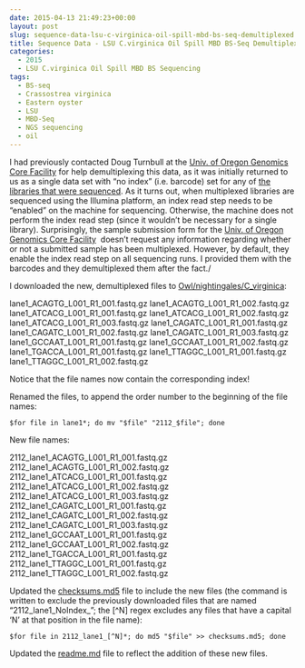 ```yaml
---
date: 2015-04-13 21:49:23+00:00
layout: post
slug: sequence-data-lsu-c-virginica-oil-spill-mbd-bs-seq-demultiplexed
title: Sequence Data - LSU C.virginica Oil Spill MBD BS-Seq Demultiplexed
categories:
  - 2015
  - LSU C.virginica Oil Spill MBD BS Sequencing
tags:
  - BS-seq
  - Crassostrea virginica
  - Eastern oyster
  - LSU
  - MBD-Seq
  - NGS sequencing
  - oil
---
```


I had previously contacted Doug Turnbull at the [Univ. of Oregon Genomics Core Facility](https://gcf.uoregon.edu:8080/) for help demultiplexing this data, as it was initially returned to us as a single data set with "no index" (i.e. barcode) set for any of [the libraries that were sequenced](https://robertslab.github.io/sams-notebook/posts/2015/2015-02-09-sequencing-data-lsu-c-virginica-mbd-bs-seq.html). As it turns out, when multiplexed libraries are sequenced using the Illumina platform, an index read step needs to be "enabled" on the machine for sequencing. Otherwise, the machine does not perform the index read step (since it wouldn't be necessary for a single library). Surprisingly, the sample submission form for the [Univ. of Oregon Genomics Core Facility](http://gcf.uoregon.edu:8080/)  doesn't request any information regarding whether or not a submitted sample has been multiplexed. However, by default, they enable the index read step on all sequencing runs. I provided them with the barcodes and they demultiplexed them after the fact./

I downloaded the new, demultiplexed files to [Owl/nightingales/C_virginica](https://owl.fish.washington.edu/nightingales/C_virginica/):

lane1_ACAGTG_L001_R1_001.fastq.gz
lane1_ACAGTG_L001_R1_002.fastq.gz
lane1_ATCACG_L001_R1_001.fastq.gz
lane1_ATCACG_L001_R1_002.fastq.gz
lane1_ATCACG_L001_R1_003.fastq.gz
lane1_CAGATC_L001_R1_001.fastq.gz
lane1_CAGATC_L001_R1_002.fastq.gz
lane1_CAGATC_L001_R1_003.fastq.gz
lane1_GCCAAT_L001_R1_001.fastq.gz
lane1_GCCAAT_L001_R1_002.fastq.gz
lane1_TGACCA_L001_R1_001.fastq.gz
lane1_TTAGGC_L001_R1_001.fastq.gz
lane1_TTAGGC_L001_R1_002.fastq.gz

Notice that the file names now contain the corresponding index!

Renamed the files, to append the order number to the beginning of the file names:

`$for file in lane1*; do mv "$file" "2112_$file"; done`

New file names:

2112_lane1_ACAGTG_L001_R1_001.fastq.gz
2112_lane1_ACAGTG_L001_R1_002.fastq.gz
2112_lane1_ATCACG_L001_R1_001.fastq.gz
2112_lane1_ATCACG_L001_R1_002.fastq.gz
2112_lane1_ATCACG_L001_R1_003.fastq.gz
2112_lane1_CAGATC_L001_R1_001.fastq.gz
2112_lane1_CAGATC_L001_R1_002.fastq.gz
2112_lane1_CAGATC_L001_R1_003.fastq.gz
2112_lane1_GCCAAT_L001_R1_001.fastq.gz
2112_lane1_GCCAAT_L001_R1_002.fastq.gz
2112_lane1_TGACCA_L001_R1_001.fastq.gz
2112_lane1_TTAGGC_L001_R1_001.fastq.gz
2112_lane1_TTAGGC_L001_R1_002.fastq.gz

Updated the [checksums.md5](https://owl.fish.washington.edu/nightingales/C_virginica/checksums.md5) file to include the new files (the command is written to exclude the previously downloaded files that are named "2112_lane1_NoIndex_"; the [^N] regex excludes any files that have a capital 'N' at that position in the file name):

`$for file in 2112_lane1_[^N]*; do md5 "$file" >> checksums.md5; done`

Updated the [readme.md](https://owl.fish.washington.edu/nightingales/C_virginica/readme.md) file to reflect the addition of these new files.



